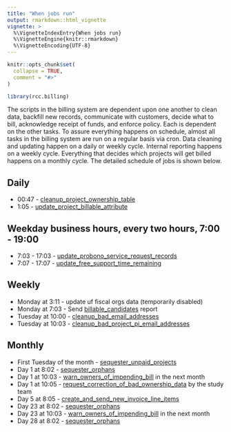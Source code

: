 ```yaml
---
title: "When jobs run"
output: rmarkdown::html_vignette
vignette: >
  %\VignetteIndexEntry{When jobs run}
  %\VignetteEngine{knitr::rmarkdown}
  %\VignetteEncoding{UTF-8}
---
```


```r
knitr::opts_chunk$set(
  collapse = TRUE,
  comment = "#>"
)
```

```r
library(rcc.billing)
```

The scripts in the billing system are dependent upon one another to clean data, backfill new records, communicate with customers, decide what to bill, acknowledge receipt of funds, and enforce policy. Each is dependent on the other tasks. To assure everything happens on schedule, almost all tasks in the billing system are run on a regular basis via cron. Data cleaning and updating happen on a daily or weekly cycle. Internal reporting happens on a weekly cycle. Everything that decides which projects will get billed happens on a monthly cycle. The detailed schedule of jobs is shown below.

## Daily

-   00:47 - [cleanup_project_ownership_table](cleanup_project_ownership_table.html)
-   1:05 - [update_project_billable_attribute](update_project_billable_attribute.html)

## Weekday business hours, every two hours, 7:00 - 19:00

-   7:03 - 17:03 - [update_probono_service_request_records](update_probono_service_request_records.html)
-   7:07 - 17:07 - [update_free_support_time_remaining](update_free_support_time_remaining.html)

## Weekly

-   Monday at 3:11 - update uf fiscal orgs data (temporarily disabled)
-   Monday at 7:03 - Send [billable_candidates](billable_candidates.html) report
-   Tuesday at 10:00 - [cleanup_bad_email_addresses](cleanup_bad_email_addresses.html)
-   Tuesday at 10:03 - [cleanup_bad_project_pi_email_addresses](cleanup_bad_project_pi_email_addresses.html)

## Monthly

-   First Tuesday of the month - [sequester_unpaid_projects](sequester_unpaid_projects.html)
-   Day 1 at 8:02 - [sequester_orphans](sequester_orphans.html)
-   Day 1 at 10:03 - [warn_owners_of_impending_bill](warn_owners_of_impending_bill.html) in the next month
-   Day 1 at 10:05 - [request_correction_of_bad_ownership_data](request_correction_of_bad_ownership_data.html) by the study team
-   Day 5 at 8:05 - [create_and_send_new_invoice_line_items](create_and_send_new_invoice_line_items.html)
-   Day 23 at 8:02 - [sequester_orphans](sequester_orphans.html)
-   Day 23 at 10:03 - [warn_owners_of_impending_bill](warn_owners_of_impending_bill.html) in the next month
-   Day 28 at 8:02 - [sequester_orphans](sequester_orphans.html)
